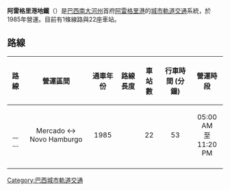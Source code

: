 {{Infobox Public transit
|name = 阿雷格里港
|image = 
|imagesize = 
|image2 = Trensurb.JPG
|imagesize2 = 250px
|caption2 = 
|native_name = {{lang|pt|Metrô de Porto Alegre}}
|locale = {{BRA}}[[南大河州|南大河州]][[阿雷格里港|阿雷格里港]]
|transit_type = [[地鐵|地鐵]]
|lines = 1條（另有1條機場鐵路）
|stations = 22個
|ridership = 175,000人次<ref name="history" />
|annual_ridership = 
|website = {{url|www.trensurb.gov.br|Trensurb}}
|operator = [[Trensurb|Trensurb]]
|began_operation =  {{Start date and age|1985|03|02|df=yes}} 
|vehicles = 
|system_length = 43.4公里<ref name="NovoHam" />
|track_gauge = 1600毫米
|el= 3000 V 直流電 [[架空電纜|架空電纜]]
|average_speed = 50公里/小時
|top_speed = 90公里/小時
|map = [[File:Trensurb_portoalegre.png|thumb]]
|map_state = show
}}
'''阿雷格里港地鐵'''（{{lang-pt|Metrô de Porto Alegre}}）是[[巴西|巴西]][[南大河州|南大河州]]首府[[阿雷格里港|阿雷格里港]]的[[城市軌道交通|城市軌道交通]]系統，於1985年營運。目前有1條線路與22座車站。

==路線==

{| class="wikitable"
! align="center" | 路線
! align="center" | 營運區間
! align="center" | 通車年份
! align="center" | 路線長度
! align="center" | 車站數
! align="center" | 行車時間 (分鐘)
! align="center" | 營運時段
|-
|bgcolor="blue" align="center" style="color:white"|'''1'''<br /><small>[[阿雷格里港地鐵1號線|<span style="color:white;">藍線</span>]]</small>
|align="center"|Mercado ↔ Novo Hamburgo 
|align="center"|1985
|align="center"|{{convert|43.4|km|mi|abbr=on}}
|align="center"|22
|align="center"|53
|align="center"|05:00 AM <br />至 <br />11:20 PM
|-
|}

{{巴西城市軌道交通}}
{{南美洲城市軌道交通系统}}
[[Category:巴西城市軌道交通|Category:巴西城市軌道交通]]